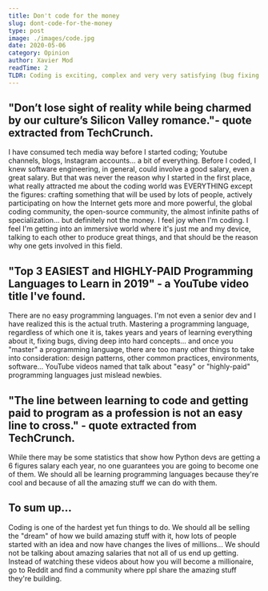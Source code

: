 ```yaml
---
title: Don't code for the money
slug: dont-code-for-the-money
type: post
image: ./images/code.jpg
date: 2020-05-06
category: Opinion
author: Xavier Mod
readTime: 2
TLDR: Coding is exciting, complex and very very satisfying (bug fixing excluded). That should be the reason why we start coding, not because of the SIX FIGURE DREAM SALARY. 
---
```


## "Don’t lose sight of reality while being charmed by our culture’s Silicon Valley romance."- quote extracted from TechCrunch.

I have consumed tech media way before I started coding; Youtube channels, blogs, Instagram accounts... a bit of everything. Before I coded, I knew software engineering, in general, could involve a good salary, even a great salary. But that was never the reason why I started in the first place, what really attracted me about the coding world was EVERYTHING except the figures: crafting something that will be used by lots of people, actively participating on how the Internet gets more and more powerful, the global coding community, the open-source community, the almost infinite paths of specialization... but definitely not the money. I feel joy when I'm coding. I feel I'm getting into an immersive world where it's just me and my device, talking to each other to produce great things, and that should be the reason why one gets involved in this field.

## "Top 3 EASIEST and HIGHLY-PAID Programming Languages to Learn in 2019" - a YouTube video title I've found.

There are no easy programming languages. I'm not even a senior dev and I have realized this is the actual truth. Mastering a programming language, regardless of which one it is, takes years and years of learning everything about it, fixing bugs, diving deep into hard concepts... and once you "master" a programming language, there are too many other things to take into consideration: design patterns, other common practices, environments, software... YouTube videos named that talk about "easy" or "highly-paid" programming languages just mislead newbies. 

## "The line between learning to code and getting paid to program as a profession is not an easy line to cross." - quote extracted from TechCrunch.
While there may be some statistics that show how Python devs are getting a 6 figures salary each year, no one guarantees you are going to become one of them. We should all be learning programming languages because they're cool and because of all the amazing stuff we can do with them.

## To sum up...

Coding is one of the hardest yet fun things to do. We should all be selling the "dream" of how we build amazing stuff with it, how lots of people started with an idea and now have changes the lives of millions... We should not be talking about amazing salaries that not all of us end up getting. Instead of watching these videos about how you will become a millionaire, go to Reddit and find a community where ppl share the amazing stuff they're building. 

